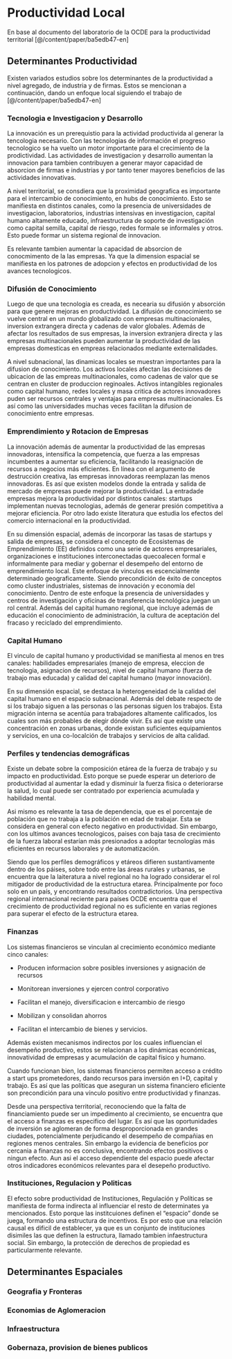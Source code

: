 # Productividad Local

En base al documento del laboratorio de la OCDE para la productividad territorial [@/content/paper/ba5edb47-en]

## Determinantes Productividad

Existen variados estudios sobre los determinantes de la productividad a nivel agregado, de industria y de firmas. Estos se mencionan a continuación, dando un enfoque local siguiendo el trabajo de [@/content/paper/ba5edb47-en]

### Tecnologia e Investigacion y Desarrollo

La innovación es un prerequistio para la actividad productivida al generar la tencologia necesario. Con las tecnologias de información el progreso tecnologico se ha vuelto un motor importante para el crecimiento de la prodictividad. Las actividades de investigacion y desarrollo aumentan la innovacion para tambien contribuyen a generar mayor capacidad de absorcion de firmas e industrias y por tanto tener mayores beneficios de las actividades innovativas.

A nivel territorial, se consdiera que la proximidad geografica es importante para el intercambio de conocimiento, en hubs de conocimiento. Esto se manifiesta en distintos canales, como la presencia de universidades de investigacion, laboratorios, industrias intensivas en investigacion, capital humano altamente educado, infraestructura de soporte de investigación como capital semilla, capital de riesgo, redes formale se informales y otros. Esto puede formar un sistema regional de innovacion. 

Es relevante tambien aumentar la capacidad de absorcion de conocmimento de la las empresas. Ya que la dimension espacial se manifiesta en los patrones de adopcion y efectos en productividad de los avances tecnologicos.

### Difusión de Conocimiento

Luego de que una tecnologia es creada, es necearia su difusión y absorción para que genere mejoras en productividad. La difusión de conocimiento se vuelve central en un mundo globalizado con empresas multinacionales, inversion extrangera directa y cadenas de valor globales. Además de afectar los resultados de sus empresas, la inversion extranjera directa y las empresas multinacionales pueden aumentar la productividad de las empresas domesticas en empreas relacionados mediante externalidades.

A nivel subnacional, las dinamicas locales se muestran importantes para la difusion de conocimiento. Los activos locales afectan las decisiones de ubicacion de las empreas multinacionales, como cadenas de valor que se centran en cluster de produccion reginoales. Activos intangibles regionales como capital humano, redes locales y masa critica de actores innovadores puden ser recursos centrales y ventajas para empresas multinacionales. Es así como las universidades muchas veces facilitan la difusion de conocimiento entre empresas.

### Emprendimiento y Rotacion de Empresas

La innovación además de aumentar la productividad de las empresas innovadoras, intensifica la competencia, que fuerza a las empresas incumbentes a aumentar su eficiencia, facilitando la reasignación de recursos a negocios más eficientes. En línea con el argumento de destrucción creativa, las empresas innovadoras reemplazan las menos innovadoras. Es así que existen modelos donde la entrada y salida de mercado de empresas puede mejorar la productividad. La entradade empresas mejora la productividad por distintos canales: startups implementan nuevas tecnologias, además de generar presión competitiva a mejorar eficiencia. Por otro lado existe literatura que estudia los efectos del comercio internacional en la productividad.

En su dimensión espacial, además de incorporar las tasas de startups y salida de empresas, se considera el concepto de Ecosistemas de Emprendimiento (EE) definidos como una serie de actores empresariales, organizaciones e instituciones interconectadas quecoalecen formal e informalmente para mediar y gobernar el desempeño del entorno de emprendimiento local. Este enfoque de vinculos es escencialmente determinado geograficamente. Siendo precondición de éxito de conceptos como cluster industriales, sistemas de innovación y economía del conocimiento. Dentro de este enfoque la presencia de universidades y centros de investigación y oficinas de transferencia tecnológica juegan un rol central. Además del capital humano regional, que incluye además de educación el conocimiento de administración, la cultura de aceptación del fracaso y reciclado del emprendimiento.

### Capital Humano

El vinculo de capital humano y productividad se manifiesta al menos en tres canales: habilidades empresariales (manejo de empresa, eleccion de tecnologia, asignacion de recursos), nivel de capital humano (fuerza de trabajo mas educada) y calidad del capital humano (mayor innovación). 

En su dimensión espacial, se destaca la heterogeneidad de la calidad del capital humano en el espacio subnacional. Además del debate respecto de si los trabajo siguen a las personas o las personas siguen los trabajos. Esta migración interna se acentúa para trabajadores altamente calificados, los cuales son más probables de elegir dónde vivir. Es así que existe una concentración en zonas urbanas, donde existan suficientes equipamientos y servicios, en una co-localción de trabajos y servicios de alta calidad.

### Perfiles y tendencias demográficas

Existe un debate sobre la composición etárea de la fuerza de trabajo y su impacto en productividad. Esto porque se puede esperar un deterioro de productividad al aumentar la edad y disminuir la fuerza fisica o deteriorarse la salud, lo cual puede ser contratado por experiencia acumulada y habilidad mental. 

Asi mismo es relevante la tasa de dependencia, que es el porcentaje de población que no trabaja a la población en edad de trabajar. Esta se considera en general con efecto negativo en productividad. Sin embargo, con los ultimos avances tecnologicos, paises con baja tasa de crecimiento de la fuerza laboral estarían más presionados a adoptar tecnologías más eficientes en recursos laborales y de automatización.

Siendo que los perfiles demográficos y etáreos difieren sustantivamente dentro de los páises, sobre todo entre las áreas rurales y urbanas, se encuentra que la laiteratura a nivel regional no ha logrado considerar el rol mitigador de productividad de la estructura etarea. Principalmente por foco solo en un país, y encontrando resultados contradictorios. Una perspectiva regional internacional reciente para países OCDE encuentra que el crecimiento de productividad regional no es suficiente en varias regiones para superar el efecto de la estructura etarea.

### Finanzas

Los sistemas financieros se vinculan al crecimiento económico mediante cinco canales: 

- Producen informacion sobre posibles inversiones y asignación de recursos

- Monitorean inversiones y ejercen control corporativo

- Facilitan el manejo, diversificacion e intercambio de riesgo

- Mobilizan y consolidan ahorros

- Facilitan el intercambio de bienes y servicios.

Además existen mecanismos indirectos por los cuales influencian el desempeño productivo, estos se relacionan a los dinámicas económicas, innovatividad de empresas y acumulación de capital físico y humano.

Cuando funcionan bien, los sistemas financieros permiten acceso a crédito a start ups prometedores, dando recursos para inversión en I+D, capital y trabajo. Es así que las políticas que aseguran un sistema financiero eficiente son precondición para una vínculo positivo entre productividad y finanzas.

Desde una perspectiva territorial, reconociendo que la falta de financiamiento puede ser un impedimento al crecimiento, se encuentra que el acceso a finanzas es especifico del lugar. Es así que las oportunidades de inversión se aglomeran de forma desproporcionada en grandes ciudades, potencialmente perjudicando el desempeño de compañias en regiones menos centrales. Sin embargo la evidencia de beneficios por cercania a finanzas no es conclusiva, encontrando efectos positivos o ningun efecto. Aun asi el acceso dependiente del espacio puede afectar otros indicadores económicos relevantes para el desepeño productivo.

### Instituciones, Regulacion y Politicas

El efecto sobre productividad de Instituciones, Regulación y Políticas se manifiesta de forma indirecta al influenciar el resto de determinates ya mencionados. Esto porque las institcuiones definen el "espacio" donde se juega, formando una estructura de incentivos. Es por esto que una relación causal es dificil de establecer, ya que es un conjunto de instituciones disimiles las que definen la estructura, llamado tambien infaestructura social. Sin embargo, la protección de derechos de propiedad es particularmente relevante.

## Determinantes Espaciales

### Geografia y Fronteras

### Economias de Aglomeracion

### Infraestructura

### Gobernaza, provision de bienes publicos
